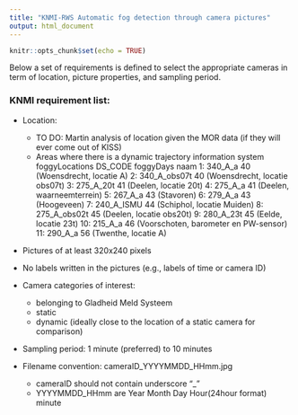 ```yaml
---
title: "KNMI-RWS Automatic fog detection through camera pictures"
output: html_document
---
```


```r
knitr::opts_chunk$set(echo = TRUE)
```

Below a set of requirements is defined to select the appropriate cameras in term of location, picture properties, and sampling period.

### KNMI requirement list:

* Location:  
    + TO DO: Martin analysis of location given the MOR data (if they will ever come out of KISS)
    + Areas where there is a dynamic trajectory information system 
foggyLocations
         DS_CODE foggyDays                                  naam
 1:      340_A_a        40              (Woensdrecht, locatie A)
 2: 340_A_obs07t        40        (Woensdrecht, locatie obs07t) 
 3:    275_A_20t        41                 (Deelen, locatie 20t)
 4:      275_A_a        41             (Deelen, waarneemterrein)
 5:      267_A_a        43                            (Stavoren)
 6:      279_A_a        43                           (Hoogeveen)
 7:   240_A_ISMU        44            (Schiphol, locatie Muiden)
 8: 275_A_obs02t        45              (Deelen, locatie obs20t)
 9:    280_A_23t        45                  (Eelde, locatie 23t)
10:      215_A_a        46 (Voorschoten, barometer en PW-sensor)
11:      290_A_a        56                  (Twenthe, locatie A)

* Pictures of at least 320x240 pixels
* No labels written in the pictures (e.g., labels of time or camera ID)
* Camera categories of interest:
    + belonging to Gladheid Meld Systeem
    + static
    + dynamic (ideally close to the location of a static camera for comparison) 

* Sampling period: 1 minute (preferred) to 10 minutes

* Filename convention: cameraID_YYYYMMDD_HHmm.jpg  
    + cameraID should not contain underscore "_"  
    + YYYYMMDD_HHmm are Year Month Day Hour(24hour format) minute


